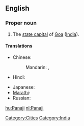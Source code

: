 ==English==
{{wikipedia}}

===Proper noun===
{{en-proper noun}}

# The [[state capital]] of [[Goa]] ([[India]]).

====Translations====
{{trans-top|capital of Goa, India}}
* Chinese:
*: Mandarin: {{t|zh|帕納吉|sc=Hani}},  {{t|zh|帕纳吉|tr=Pànàjí|sc=Hani}}
* Hindi: {{t|hi|पणजी|tr=paṇajī|sc=Deva}}
{{trans-mid}}
* Japanese: {{t|ja|パナジ|tr=Panaji|sc=Jpan}}
* [[Marathi]]: {{t|mr|पणजी|sc=Deva}}
* Russian: {{t|ru|Панаджи|m|tr=Panadži|sc=Cyrl}}
{{trans-bottom}}


[[Category:Cities]]
[[Category:India]]

[[hu:Panaji]]
[[nl:Panaji]]